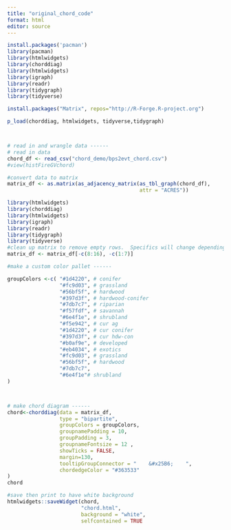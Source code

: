 ```yaml
---
title: "original_chord_code"
format: html
editor: source
---
```


```R
install.packages('pacman')
library(pacman)
library(htmlwidgets)
library(chorddiag)
library(htmlwidgets)
library(igraph)
library(readr)
library(tidygraph)
library(tidyverse)

install.packages("Matrix", repos="http://R-Forge.R-project.org")

p_load(chorddiag, htmlwidgets, tidyverse,tidygraph)



# read in and wrangle data ------
# read in data
chord_df <- read_csv("chord_demo/bps2evt_chord.csv")
#view(histFireGVchord)

#convert data to matrix
matrix_df <- as.matrix(as_adjacency_matrix(as_tbl_graph(chord_df),
                                           attr = "ACRES"))

library(htmlwidgets)
library(chorddiag)
library(htmlwidgets)
library(igraph)
library(readr)
library(tidygraph)
library(tidyverse)
#clean up matrix to remove empty rows.  Specifics will change depending on inputs.
matrix_df <- matrix_df[-c(8:16), -c(1:7)]

#make a custom color pallet ------

groupColors <-c( "#1d4220", # conifer 
                 "#fc9d03", # grassland
                 "#56bf5f", # hardwood
                 "#397d3f", # hardwood-conifer 
                 "#7db7c7", # riparian 
                 "#f57fdf", # savannah
                 "#6e4f1e", # shrubland
                 "#f5e942", # cur ag
                 "#1d4220", # cur conifer
                 "#397d3f", # cur hdw-con
                 "#b0af9e", # developed
                 "#eb4034", # exotics
                 "#fc9d03", # grassland
                 "#56bf5f", # hardwood
                 "#7db7c7",
                 "#6e4f1e"# shrubland
)



# make chord diagram ------
chord<-chorddiag(data = matrix_df,
                 type = "bipartite",
                 groupColors = groupColors,
                 groupnamePadding = 10,
                 groupPadding = 3,
                 groupnameFontsize = 12 ,
                 showTicks = FALSE,
                 margin=130,
                 tooltipGroupConnector = "    &#x25B6;    ",
                 chordedgeColor = "#363533"
)
chord 

#save then print to have white background
htmlwidgets::saveWidget(chord,
                        "chord.html",
                        background = "white",
                        selfcontained = TRUE
```

